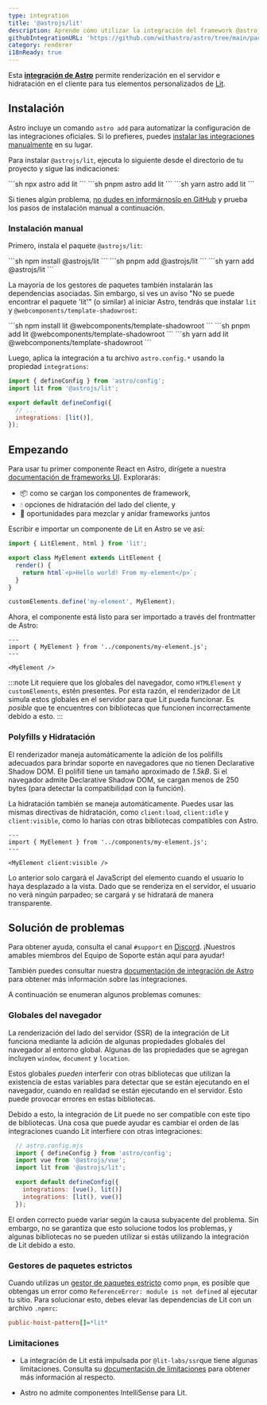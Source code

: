 ```yaml
---
type: integration
title: '@astrojs/lit'
description: Aprende cómo utilizar la integración del framework @astrojs/lit para extender el soporte de componentes en tu proyecto Astro.
githubIntegrationURL: 'https://github.com/withastro/astro/tree/main/packages/integrations/lit/'
category: renderer
i18nReady: true
---
```



Esta **[integración de Astro][astro-integration]** permite renderización en el servidor e hidratación en el cliente para tus elementos personalizados de [Lit](https://lit.dev/).

## Instalación

Astro incluye un comando `astro add` para automatizar la configuración de las integraciones oficiales. Si lo prefieres, puedes [instalar las integraciones manualmente](#instalación-manual) en su lugar.

Para instalar `@astrojs/lit`,  ejecuta lo siguiente desde el directorio de tu proyecto y sigue las indicaciones:

<PackageManagerTabs>
  <Fragment slot="npm">
    ```sh
    npx astro add lit
    ```
  </Fragment>
  <Fragment slot="pnpm">
    ```sh
    pnpm astro add lit
    ```
  </Fragment>
  <Fragment slot="yarn">
    ```sh
    yarn astro add lit
    ```
  </Fragment>
</PackageManagerTabs>

Si tienes algún problema, [no dudes en informárnoslo en GitHub](https://github.com/withastro/astro/issues) y prueba los pasos de instalación manual a continuación.

### Instalación manual

Primero, instala el paquete `@astrojs/lit`:

<PackageManagerTabs>
  <Fragment slot="npm">
  ```sh
  npm install @astrojs/lit
  ```
  </Fragment>
  <Fragment slot="pnpm">
  ```sh
  pnpm add @astrojs/lit
  ```
  </Fragment>
  <Fragment slot="yarn">
  ```sh
  yarn add @astrojs/lit
  ```
  </Fragment>
</PackageManagerTabs>

La mayoría de los gestores de paquetes también instalarán las dependencias asociadas.  Sin embargo, si ves un aviso "No se puede encontrar el paquete 'lit'" (o similar) al iniciar Astro, tendrás que instalar `lit` y `@webcomponents/template-shadowroot`:

<PackageManagerTabs>
  <Fragment slot="npm">
  ```sh
  npm install lit @webcomponents/template-shadowroot
  ```
  </Fragment>
  <Fragment slot="pnpm">
  ```sh
  pnpm add lit @webcomponents/template-shadowroot
  ```
  </Fragment>
  <Fragment slot="yarn">
  ```sh
  yarn add lit @webcomponents/template-shadowroot
  ```
  </Fragment>
</PackageManagerTabs>

Luego, aplica la integración a tu archivo `astro.config.*` usando la propiedad `integrations`:

```js ins={2} ins="lit()" title="astro.config.mjs"
import { defineConfig } from 'astro/config';
import lit from '@astrojs/lit';

export default defineConfig({
  // ...
  integrations: [lit()],
});
```

## Empezando

Para usar tu primer componente React en Astro, dirígete a nuestra [documentación de frameworks UI][astro-ui-frameworks]. Explorarás:

* 📦 como se cargan los componentes de framework,
* 💧 opciones de hidratación del lado del cliente, y
* 🤝 oportunidades para mezclar y anidar frameworks juntos

Escribir e importar un componente de Lit en Astro se ve así:

```js title="src/components/my-element.js"
import { LitElement, html } from 'lit';

export class MyElement extends LitElement {
  render() {
    return html`<p>Hello world! From my-element</p>`;
  }
}

customElements.define('my-element', MyElement);
```

Ahora, el componente está listo para ser importado a través del frontmatter de Astro:

```astro title="src/pages/index.astro"
---
import { MyElement } from '../components/my-element.js';
---

<MyElement />
```

:::note
Lit requiere que los globales del navegador, como `HTMLElement` y `customElements`, estén presentes. Por esta razón, el renderizador de Lit simula estos globales en el servidor para que Lit pueda funcionar. Es *posible* que te encuentres con bibliotecas que funcionen incorrectamente debido a esto.
:::

### Polyfills y Hidratación

El renderizador maneja automáticamente la adición de los polifills adecuados para brindar soporte en navegadores que no tienen Declarative Shadow DOM. El polifill tiene un tamaño aproximado de *1.5kB*. Si el navegador admite Declarative Shadow DOM, se cargan menos de 250 bytes (para detectar la compatibilidad con la función).

La hidratación también se maneja automáticamente. Puedes usar las mismas directivas de hidratación, como `client:load`, `client:idle` y `client:visible`, como lo harías con otras bibliotecas compatibles con Astro.

```astro
---
import { MyElement } from '../components/my-element.js';
---

<MyElement client:visible />
```

Lo anterior solo cargará el JavaScript del elemento cuando el usuario lo haya desplazado a la vista. Dado que se renderiza en el servidor, el usuario no verá ningún parpadeo; se cargará y se hidratará de manera transparente.

## Solución de problemas

Para obtener ayuda, consulta el canal `#support` en [Discord](https://astro.build/chat). ¡Nuestros amables miembros del Equipo de Soporte están aquí para ayudar!

También puedes consultar nuestra [documentación de integración de Astro][astro-integration] para obtener más información sobre las integraciones.

A continuación se enumeran algunos problemas comunes:

### Globales del navegador

La renderización del lado del servidor (SSR) de la integración de Lit funciona mediante la adición de algunas propiedades globales del navegador al entorno global. Algunas de las propiedades que se agregan incluyen `window`, `document` y `location`.

Estos globales *pueden* interferir con otras bibliotecas que utilizan la existencia de estas variables para detectar que se están ejecutando en el navegador, cuando en realidad se están ejecutando en el servidor. Esto puede provocar errores en estas bibliotecas.

Debido a esto, la integración de Lit puede no ser compatible con este tipo de bibliotecas. Una cosa que puede ayudar es cambiar el orden de las integraciones cuando Lit interfiere con otras integraciones:

```js lang="js" title="astro.config.mjs" ins={7} del={6}
  // astro.config.mjs
  import { defineConfig } from 'astro/config';
  import vue from '@astrojs/vue';
  import lit from '@astrojs/lit';

  export default defineConfig({
    integrations: [vue(), lit()]
    integrations: [lit(), vue()]
  });
```

El orden correcto puede variar según la causa subyacente del problema. Sin embargo, no se garantiza que esto solucione todos los problemas, y algunas bibliotecas no se pueden utilizar si estás utilizando la integración de Lit debido a esto.

### Gestores de paquetes estrictos

Cuando utilizas un [gestor de paquetes estricto](https://pnpm.io/pnpm-vs-npm#npms-flat-tree) como `pnpm`, es posible que obtengas un error como `ReferenceError: module is not defined` al ejecutar tu sitio. Para solucionar esto, debes elevar las dependencias de Lit con un archivo `.npmrc`:

```ini title=".npmrc"
public-hoist-pattern[]=*lit*
```

### Limitaciones

- La integración de Lit está impulsada por `@lit-labs/ssr`que tiene algunas limitaciones. Consulta su [documentación de limitaciones](https://www.npmjs.com/package/@lit-labs/ssr#notes-and-limitations) para obtener más información al respecto.

- Astro no admite componentes IntelliSense para Lit.

[astro-integration]: /es/guides/integrations-guide/

[astro-ui-frameworks]: /es/guides/framework-components/#usando-componente-de-framework
